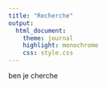 ```yaml
---
title: "Recherche"
output:
  html_document:
    theme: journal
    highlight: monochrome
    css: style.css
---
```


ben je cherche 